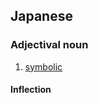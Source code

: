 ==Japanese==
{{ja-kanjitab|しょう|ちょう|てき|yomi=on}}

===Adjectival noun===
{{ja-adj|infl=な|しょうちょうてき}}

# [[symbolic]]

====Inflection====
{{ja-na|しょうちょうてき}}